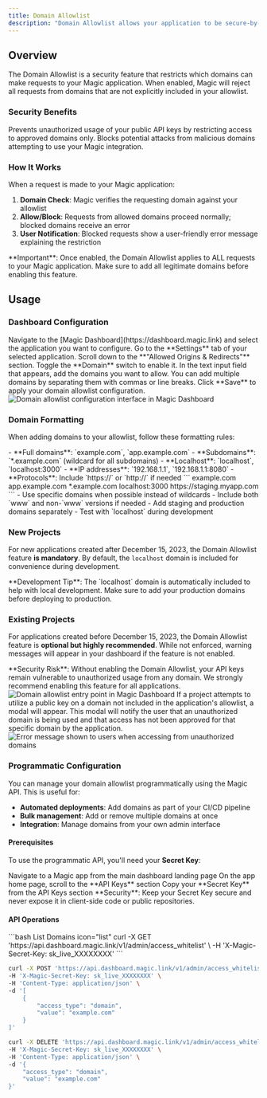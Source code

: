 ```yaml
---
title: Domain Allowlist
description: "Domain Allowlist allows your application to be secure-by-default, meaning that it establishes a strong security posture right from the start, and only permits communication with specific domains that have been explicitly approved."
---
```


## Overview

The Domain Allowlist is a security feature that restricts which domains can make requests to your Magic application. When enabled, Magic will reject all requests from domains that are not explicitly included in your allowlist.

### Security Benefits

<CardGroup cols={2}>
<Card title="API Key Protection" icon="shield">
  Prevents unauthorized usage of your public API keys by restricting access to approved domains only.
</Card>

<Card title="Attack Prevention" icon="lock">
  Blocks potential attacks from malicious domains attempting to use your Magic integration.
</Card>
</CardGroup>

### How It Works

When a request is made to your Magic application:

1. **Domain Check**: Magic verifies the requesting domain against your allowlist
2. **Allow/Block**: Requests from allowed domains proceed normally; blocked domains receive an error
3. **User Notification**: Blocked requests show a user-friendly error message explaining the restriction

<Warning>
**Important**: Once enabled, the Domain Allowlist applies to ALL requests to your Magic application. Make sure to add all legitimate domains before enabling this feature.
</Warning>

## Usage

### Dashboard Configuration

<Steps>
<Step title="Access Your Application">
  Navigate to the [Magic Dashboard](https://dashboard.magic.link) and select the application you want to configure.
</Step>

<Step title="Open Settings">
  Go to the **Settings** tab of your selected application.
</Step>

<Step title="Find Allowlist Section">
  Scroll down to the **"Allowed Origins & Redirects"** section.
</Step>

<Step title="Enable Domain Allowlist">
  Toggle the **Domain** switch to enable it.
</Step>

<Step title="Add Domains">
  In the text input field that appears, add the domains you want to allow. You can add multiple domains by separating them with commas or line breaks.
</Step>

<Step title="Save Changes">
  Click **Save** to apply your domain allowlist configuration.
</Step>
</Steps>

<Frame>
  <img src="/images/Configuration-view.webp" alt="Domain allowlist configuration interface in Magic Dashboard"/>
</Frame>

### Domain Formatting

When adding domains to your allowlist, follow these formatting rules:

<AccordionGroup>
<Accordion title="Supported Domain Formats">
  - **Full domains**: `example.com`, `app.example.com`
  - **Subdomains**: `*.example.com` (wildcard for all subdomains)
  - **Localhost**: `localhost`, `localhost:3000`
  - **IP addresses**: `192.168.1.1`, `192.168.1.1:8080`
  - **Protocols**: Include `https://` or `http://` if needed
</Accordion>

<Accordion title="Examples">
  ```
  example.com
  app.example.com
  *.example.com
  localhost:3000
  https://staging.myapp.com
  ```
</Accordion>

<Accordion title="Best Practices">
  - Use specific domains when possible instead of wildcards
  - Include both `www` and non-`www` versions if needed
  - Add staging and production domains separately
  - Test with `localhost` during development
</Accordion>
</AccordionGroup>

### New Projects

For new applications created after December 15, 2023, the Domain Allowlist feature **is mandatory**. By default, the `localhost` domain is included for convenience during development.

<Info>
**Development Tip**: The `localhost` domain is automatically included to help with local development. Make sure to add your production domains before deploying to production.
</Info>

### Existing Projects

For applications created before December 15, 2023, the Domain Allowlist feature is **optional but highly recommended**. While not enforced, warning messages will appear in your dashboard if the feature is not enabled.

<Warning>
**Security Risk**: Without enabling the Domain Allowlist, your API keys remain vulnerable to unauthorized usage from any domain. We strongly recommend enabling this feature for all applications.
</Warning>

<Frame>
  <img src="/images/Allowlist-entry-point.webp" alt="Domain allowlist entry point in Magic Dashboard"/>
</Frame>

<Note>
If a project attempts to utilize a public key on a domain not included in the application's allowlist, a modal will appear. This modal will notify the user that an unauthorized domain is being used and that access has not been approved for that specific domain by the application.
</Note>

<Frame>
  <img src="/images/Blocked-domain.webp" alt="Error message shown to users when accessing from unauthorized domains"/>
</Frame>


### Programmatic Configuration

You can manage your domain allowlist programmatically using the Magic API. This is useful for:

- **Automated deployments**: Add domains as part of your CI/CD pipeline
- **Bulk management**: Add or remove multiple domains at once
- **Integration**: Manage domains from your own admin interface

#### Prerequisites

To use the programmatic API, you'll need your **Secret Key**:

<Steps>
<Step title="Access Your Application">
  Navigate to a Magic app from the main dashboard landing page
</Step>

<Step title="Get Your Secret Key">
  On the app home page, scroll to the **API Keys** section
</Step>

<Step title="Copy Secret Key">
  Copy your **Secret Key** from the API Keys section
</Step>
</Steps>

<Warning>
**Security**: Keep your Secret Key secure and never expose it in client-side code or public repositories.
</Warning>

#### API Operations

<CodeGroup>
```bash List Domains icon="list"
curl -X GET 'https://api.dashboard.magic.link/v1/admin/access_whitelist' \
-H 'X-Magic-Secret-Key: sk_live_XXXXXXXX'
```

```bash Add Domains icon="plus"
curl -X POST 'https://api.dashboard.magic.link/v1/admin/access_whitelist' \
-H 'X-Magic-Secret-Key: sk_live_XXXXXXXX' \
-H 'Content-Type: application/json' \
-d '[
    {
        "access_type": "domain",
        "value": "example.com"
    }
]'
```

```bash Remove Domains icon="minus"
curl -X DELETE 'https://api.dashboard.magic.link/v1/admin/access_whitelist' \
-H 'X-Magic-Secret-Key: sk_live_XXXXXXXX' \
-H 'Content-Type: application/json' \
-d '{
    "access_type": "domain",
    "value": "example.com"
}'
```
</CodeGroup>


